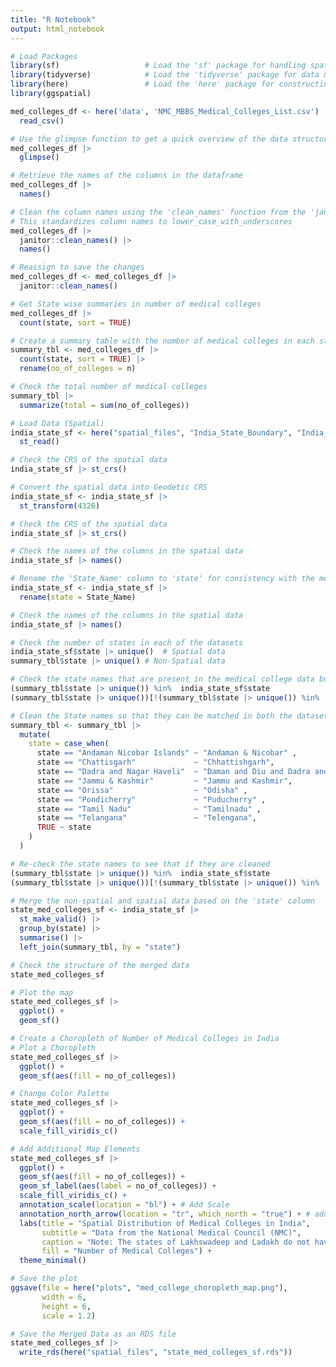 ---
title: "R Notebook"
output: html_notebook
---


```{r}
# Load Packages
library(sf)                   # Load the 'sf' package for handling spatial data
library(tidyverse)            # Load the 'tidyverse' package for data manipulation
library(here)                 # Load the 'here' package for constructing reliable file paths
library(ggspatial)
```

```{r}
med_colleges_df <- here('data', 'NMC_MBBS_Medical_Colleges_List.csv') |> 
  read_csv()
```
```{r}
# Use the glimpse function to get a quick overview of the data structure and first few rows
med_colleges_df |> 
  glimpse()
```

```{r}
# Retrieve the names of the columns in the dataframe
med_colleges_df |> 
  names()
```

```{r}
# Clean the column names using the 'clean_names' function from the 'janitor' package and display the new names
# This standardizes column names to lower_case_with_underscores
med_colleges_df |> 
  janitor::clean_names() |> 
  names()
```

```{r}
# Reassign to save the changes
med_colleges_df <- med_colleges_df |> 
  janitor::clean_names()
```

```{r}
# Get State wise summaries in number of medical colleges
med_colleges_df |> 
  count(state, sort = TRUE) 
```
```{r}
# Create a summary table with the number of medical colleges in each state
summary_tbl <- med_colleges_df |> 
  count(state, sort = TRUE) |> 
  rename(no_of_colleges = n)
```

```{r}
# Check the total number of medical colleges 
summary_tbl |> 
  summarize(total = sum(no_of_colleges))
```
```{r}
# Load Data (Spatial)
india_state_sf <- here("spatial_files", "India_State_Boundary", "India_State_Boundary.shp") |>
  st_read()
```
```{r}
# Check the CRS of the spatial data
india_state_sf |> st_crs()
```

```{r}
# Convert the spatial data into Geodetic CRS
india_state_sf <- india_state_sf |> 
  st_transform(4326)

# Check the CRS of the spatial data
india_state_sf |> st_crs()
```

```{r}
# Check the names of the columns in the spatial data
india_state_sf |> names()
```

```{r}
# Rename the 'State_Name' column to 'state' for consistency with the medical college data
india_state_sf <- india_state_sf |> 
  rename(state = State_Name)
```
```{r}
# Check the names of the columns in the spatial data
india_state_sf |> names()
```
```{r}
# Check the number of states in each of the datasets
india_state_sf$state |> unique()  # Spatial data
summary_tbl$state |> unique() # Non-Spatial data
```
```{r}

# Check the state names that are present in the medical college data but not in the spatial data
(summary_tbl$state |> unique()) %in%  india_state_sf$state
(summary_tbl$state |> unique())[!(summary_tbl$state |> unique()) %in%  india_state_sf$state]
```

```{r}
# Clean the State names so that they can be matched in both the datasets
summary_tbl <- summary_tbl |> 
  mutate(
    state = case_when(
      state == "Andaman Nicobar Islands" ~ "Andaman & Nicobar" ,
      state == "Chattisgarh"             ~ "Chhattishgarh",
      state == "Dadra and Nagar Haveli"  ~ "Daman and Diu and Dadra and Nagar Haveli",
      state == "Jammu & Kashmir"         ~ "Jammu and Kashmir",
      state == "Orissa"                  ~ "Odisha" ,
      state == "Pondicherry"             ~ "Puducherry" ,
      state == "Tamil Nadu"              ~ "Tamilnadu" ,
      state == "Telangana"               ~ "Telengana",
      TRUE ~ state
    )
  )
```

```{r}
# Re-check the state names to see that if they are cleaned
(summary_tbl$state |> unique()) %in%  india_state_sf$state
(summary_tbl$state |> unique())[!(summary_tbl$state |> unique()) %in%  india_state_sf$state]
```
```{r}
# Merge the non-spatial and spatial data based on the 'state' column
state_med_colleges_sf <- india_state_sf |> 
  st_make_valid() |>
  group_by(state) |>
  summarise() |>
  left_join(summary_tbl, by = "state")
```

```{r}
# Check the structure of the merged data
state_med_colleges_sf
```
```{r}
# Plot the map
state_med_colleges_sf |> 
  ggplot() +
  geom_sf()
```

```{r}
# Create a Choropleth of Number of Medical Colleges in India
# Plot a Choropleth
state_med_colleges_sf |> 
  ggplot() +
  geom_sf(aes(fill = no_of_colleges))
```

```{r}
# Change Color Palette
state_med_colleges_sf |> 
  ggplot() +
  geom_sf(aes(fill = no_of_colleges)) +
  scale_fill_viridis_c()
```

```{r}

# Add Additional Map Elements
state_med_colleges_sf |> 
  ggplot() +
  geom_sf(aes(fill = no_of_colleges)) +
  geom_sf_label(aes(label = no_of_colleges)) +
  scale_fill_viridis_c() + 
  annotation_scale(location = "bl") + # Add Scale
  annotation_north_arrow(location = "tr", which_north = "true") + # add north arrow
  labs(title = "Spatial Distribution of Medical Colleges in India",
       subtitle = "Data from the National Medical Council (NMC)",
       caption = "Note: The states of Lakhswadeep and Ladakh do not have any medical colleges (Grey)",
       fill = "Number of Medical Colleges") +
  theme_minimal() 

```

```{r}
# Save the plot
ggsave(file = here("plots", "med_college_choropleth_map.png"),
       width = 6, 
       height = 6,
       scale = 1.2)

# Save the Merged Data as an RDS file
state_med_colleges_sf |> 
  write_rds(here("spatial_files", "state_med_colleges_sf.rds"))
```

